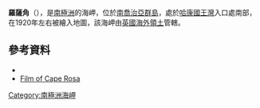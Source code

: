 {{Coord|54|11|S|37|25|W|source:GNIS|display=title}}

'''羅薩角'''（{{lang-en|Cape Rosa}}），是[[南極洲|南極洲]]的海岬，位於[[南喬治亞群島|南喬治亞群島]]，處於[[哈康國王灣|哈康國王灣]]入口處南部，在1920年左右被繪入地圖，該海岬由[[英國海外領土|英國海外領土]]管轄。

==參考資料==
* {{usgs-gazetteer|id=12894|name=Rosa, Cape}}
* [http://www.youtube.com/watch?v=fqVfxfvDzy8&mode=related&search= Film of Cape Rosa] {{Wayback|url=http://www.youtube.com/watch?v=fqVfxfvDzy8&mode=related&search= |date=20160315134117 }}

{{Antarctica-geo-stub}}
[[Category:南極洲海岬|Category:南極洲海岬]]
